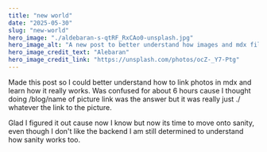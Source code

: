 ```yaml
---
title: "new world"
date: "2025-05-30"
slug: "new-world"
hero_image: "./aldebaran-s-qtRF_RxCAo0-unsplash.jpg"
hero_image_alt: "A new post to better understand how images and mdx files work"
hero_image_credit_text: "Alebaran"
hero_image_credit_link: "https://unsplash.com/photos/ocZ-_Y7-Ptg"
---
```


Made this post so I could better understand how to link photos in mdx
and learn how it really works. Was confused for about 6 hours cause I thought doing /blog/name of picture link was
the answer but it was really just ./ whatever the link to the picture.

Glad I figured it out cause now I know but now its time to move onto sanity,
even though I don't like the backend I am still determined to understand how sanity works too.
